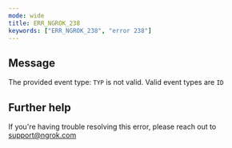 ```yaml
---
mode: wide
title: ERR_NGROK_238
keywords: ["ERR_NGROK_238", "error 238"]
---
```


## Message

The provided event type: `TYP` is not valid. Valid event types are `ID`

## Further help

If you're having trouble resolving this error, please reach out to [support@ngrok.com](mailto:support@ngrok.com?subject=Help%20with%20ERR_NGROK_238)
